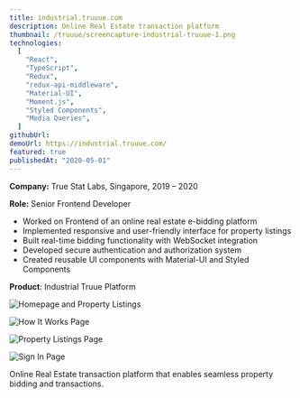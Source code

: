 ```yaml
---
title: industrial.truuue.com
description: Online Real Estate transaction platform
thumbnail: /truuue/screencapture-industrial-truuue-1.png
technologies:
  [
    "React",
    "TypeScript",
    "Redux",
    "redux-api-middleware",
    "Material-UI",
    "Moment.js",
    "Styled Components",
    "Media Queries",
  ]
githubUrl:
demoUrl: https://industrial.truuue.com/
featured: true
publishedAt: "2020-05-01"
---
```


**Company:** True Stat Labs, Singapore, 2019 – 2020

**Role:** Senior Frontend Developer

- Worked on Frontend of an online real estate e-bidding platform
- Implemented responsive and user-friendly interface for property listings
- Built real-time bidding functionality with WebSocket integration
- Developed secure authentication and authorization system
- Created reusable UI components with Material-UI and Styled Components

**Product**: Industrial Truue Platform

![Homepage and Property Listings](/truuue/screencapture-industrial-truuue-1.png)

![How It Works Page](/truuue/screencapture-industrial-truuue-how-it-works-2.png)

![Property Listings Page](/truuue/screencapture-industrial-truuue-listings-3.png)

![Sign In Page](/truuue/screencapture-industrial-truuue-signin-4.png)

Online Real Estate transaction platform that enables seamless property bidding and transactions.

